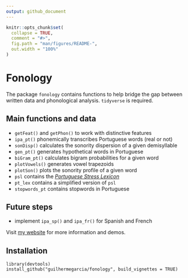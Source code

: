 ```yaml
---
output: github_document
---
```


<!-- README.md is generated from README.Rmd. Please edit that file -->

```r
knitr::opts_chunk$set(
  collapse = TRUE,
  comment = "#>",
  fig.path = "man/figures/README-",
  out.width = "100%"
)
```

# Fonology

The package `fonology` contains functions to help bridge the gap between written data and phonological analysis. `tidyverse` is required.

## Main functions and data

- `getFeat()` and `getPhon()` to work with distinctive features
- `ipa_pt()` phonemically transcribes Portuguese words (real or not)
- `sonDisp()` calculates the sonority dispersion of a given demisyllable
- `gen_pt()` generates hypothetical words in Portuguese
- `biGram_pt()` calculates bigram probabilities for a given word
- `plotVowels()` generates vowel trapezoids
- `plotSon()` plots the sonority profile of a given word
- `psl` contains the [*Portuguese Stress Lexicon*](https://gdgarcia.ca/psl.html) 
- `pt_lex` contains a simplified version of `psl` 
- `stopwords_pt` contains stopwords in Portuguese

## Future steps

- implement `ipa_sp()` and `ipa_fr()` for Spanish and French

Visit [my website](https://gdgarcia.ca/fonology) for more information and demos.

## Installation

```
library(devtools)
install_github("guilhermegarcia/fonology", build_vignettes = TRUE)
```
